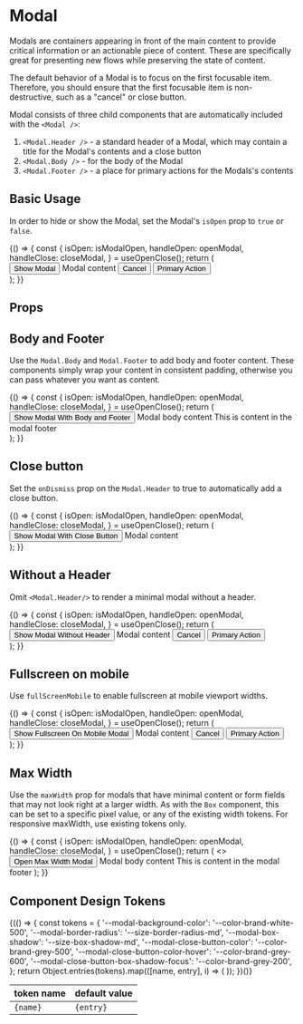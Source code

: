 
<Meta title="Components/Modal/Overview" component={Modal} />

# Modal

Modals are containers appearing in front of the main content to provide critical information or an actionable piece of content.
These are specifically great for presenting new flows while preserving the state of content.

The default behavior of a Modal is to focus on the first focusable item.
Therefore, you should ensure that the first focusable item is non-destructive, such as a "cancel" or close button.

Modal consists of three child components that are automatically included with the `<Modal />`:

1. `<Modal.Header />` - a standard header of a Modal, which may contain a title for the Modal's contents and a close button
1. `<Modal.Body />` - for the body of the Modal
1. `<Modal.Footer />` - a place for primary actions for the Modals's contents

## Basic Usage

In order to hide or show the Modal, set the Modal's `isOpen` prop to `true` or `false`.

<Canvas>
  <Story
    name="Basic Usage"
    parameters={{
      design: {
        type: 'figma',
        url: 'https://www.figma.com/file/k1kOsplTGXvSSMQQCzhCND/Palmetto-Design-System?node-id=618%3A7847',
      },
    }}
  >
    {() => {
      const {
        isOpen: isModalOpen,
        handleOpen: openModal,
        handleClose: closeModal,
      } = useOpenClose();
      return (
        <div>
          <Button variant="light" onClick={openModal}>
            Show Modal
          </Button>
          <Modal
            ariaLabelledBy="titleBasic"
            isOpen={isModalOpen}
            onDismiss={closeModal}
          >
            <Modal.Header
              id="titleBasic"
              title="The Modal Title"
              onDismiss={closeModal}
            />
            <Modal.Body>Modal content</Modal.Body>
            <Modal.Footer>
              <Button variant="light" onClick={closeModal}>
                Cancel
              </Button>
              <Button variant="primary">Primary Action</Button>
            </Modal.Footer>
          </Modal>
        </div>
      );
    }}
  </Story>
</Canvas>

## Props

<ArgsTable of={Modal} />

## Body and Footer

Use the `Modal.Body` and `Modal.Footer` to add body and footer content. These components simply wrap your content in consistent padding, otherwise you can pass whatever you want as content.

<Canvas>
  <Story
    name="Body and Footer"
    parameters={{
      chromatic: { disableSnapshot: true },
      design: {
        type: 'figma',
        url: 'https://www.figma.com/file/k1kOsplTGXvSSMQQCzhCND/Palmetto-Design-System?node-id=618%3A7847',
      },
    }}
  >
    {() => {
      const {
        isOpen: isModalOpen,
        handleOpen: openModal,
        handleClose: closeModal,
      } = useOpenClose();
      return (
        <div>
          <Button variant="light" onClick={openModal}>
            Show Modal With Body and Footer
          </Button>
          <Modal
            ariaLabelledBy="titleFooterBody"
            isOpen={isModalOpen}
            onDismiss={closeModal}
          >
            <Modal.Header
              id="titleFooterBody"
              title="The Modal Title"
              onDismiss={closeModal}
            />
            <Modal.Body>Modal body content</Modal.Body>
            <Modal.Footer>This is content in the modal footer</Modal.Footer>
          </Modal>
        </div>
      );
    }}
  </Story>
</Canvas>

## Close button

Set the `onDismiss` prop on the `Modal.Header` to true to automatically add a close button.

<Canvas>
  <Story
    name="Close button"
    parameters={{
      chromatic: { disableSnapshot: true },
      design: {
        type: 'figma',
        url: 'https://www.figma.com/file/k1kOsplTGXvSSMQQCzhCND/Palmetto-Design-System?node-id=618%3A7847',
      },
    }}
  >
    {() => {
      const {
        isOpen: isModalOpen,
        handleOpen: openModal,
        handleClose: closeModal,
      } = useOpenClose();
      return (
        <div>
          <Button variant="light" onClick={openModal}>
            Show Modal With Close Button
          </Button>
          <Modal
            ariaLabel="modal with close button"
            isOpen={isModalOpen}
            onDismiss={closeModal}
          >
            <Modal.Header onDismiss={closeModal} />
            <Modal.Body>Modal content</Modal.Body>
          </Modal>
        </div>
      );
    }}
  </Story>
</Canvas>

## Without a Header

Omit `<Modal.Header/>` to render a minimal modal without a header.

<Canvas>
  <Story
    name="Without Header"
    parameters={{
      chromatic: { disableSnapshot: true },
      design: {
        type: 'figma',
        url: 'https://www.figma.com/file/k1kOsplTGXvSSMQQCzhCND/Palmetto-Design-System?node-id=618%3A7847',
      },
    }}
  >
    {() => {
      const {
        isOpen: isModalOpen,
        handleOpen: openModal,
        handleClose: closeModal,
      } = useOpenClose();
      return (
        <div>
          <Button variant="light" onClick={openModal}>
            Show Modal Without Header
          </Button>
          <Modal
            ariaLabel="Modal without a header"
            isOpen={isModalOpen}
            onDismiss={closeModal}
          >
            <Modal.Body>Modal content</Modal.Body>
            <Modal.Footer>
              <Button variant="light" onClick={closeModal}>
                Cancel
              </Button>
              <Button variant="primary">Primary Action</Button>
            </Modal.Footer>
          </Modal>
        </div>
      );
    }}
  </Story>
</Canvas>

## Fullscreen on mobile

Use `fullScreenMobile` to enable fullscreen at mobile viewport widths.

<Canvas>
  <Story
    name="Fullscreen Mobile"
    parameters={{
      chromatic: { disableSnapshot: true },
    }}
  >
    {() => {
      const {
        isOpen: isModalOpen,
        handleOpen: openModal,
        handleClose: closeModal,
      } = useOpenClose();
      return (
        <div>
          <Button variant="light" onClick={openModal}>
            Show Fullscreen On Mobile Modal
          </Button>
          <Modal
            ariaLabelledBy="titleFullscreen"
            fullScreenMobile
            isOpen={isModalOpen}
            onDismiss={closeModal}
          >
            <Modal.Header
              id="titleFullscreen"
              title="Fullscreen Modal on Mobile"
              onDismiss={closeModal}
            />
            <Modal.Body>Modal content</Modal.Body>
            <Modal.Footer>
              <Button variant="light" onClick={closeModal}>
                Cancel
              </Button>
              <Button variant="primary">Primary Action</Button>
            </Modal.Footer>
          </Modal>
        </div>
      );
    }}
  </Story>
</Canvas>

## Max Width

Use the `maxWidth` prop for modals that have minimal content or form fields that may not look right at a larger width.
As with the `Box` component, this can be set to a specific pixel value, or any of the existing width tokens. For responsive
maxWidth, use existing tokens only.

<Canvas>
  <Story
    name="Max Width"
    parameters={{
      chromatic: { disableSnapshot: true },
    }}
  >
    {() => {
      const {
        isOpen: isModalOpen,
        handleOpen: openModal,
        handleClose: closeModal,
      } = useOpenClose();
      return (
        <>
          <Button variant="light" onClick={openModal}>
            Open Max Width Modal
          </Button>
          <Modal
            ariaLabelledBy="titleFooterBody"
            isOpen={isModalOpen}
            onDismiss={closeModal}
            maxWidth={{ tablet: '3xl', desktop: '4xl', hd: '5xl' }}
          >
            <Modal.Header
              id="titleFooterBody"
              title="The Modal Title"
              onDismiss={closeModal}
            />
            <Modal.Body>Modal body content</Modal.Body>
            <Modal.Footer>This is content in the modal footer</Modal.Footer>
          </Modal>
        </>
      );
    }}
  </Story>
</Canvas>

## Component Design Tokens

<table>
  <thead>
    <tr>
      <th>token name</th>
      <th>default value</th>
    </tr>
  </thead>
  <tbody>
    {(() => {
      const tokens = {
        '--modal-background-color': '--color-brand-white-500',
        '--modal-border-radius': '--size-border-radius-md',
        '--modal-box-shadow': '--size-box-shadow-md',
        '--modal-close-button-color': '--color-brand-grey-500',
        '--modal-close-button-color-hover': '--color-brand-grey-600',
        '--modal-close-button-box-shadow-focus': '--color-brand-grey-200',
      };
      return Object.entries(tokens).map(([name, entry], i) => (
        <tr key={i}>
          <td>
            <code>{name}</code>
          </td>
          <td>
            <code>{entry}</code>
          </td>
        </tr>
      ));
    })()}
  </tbody>
</table>
